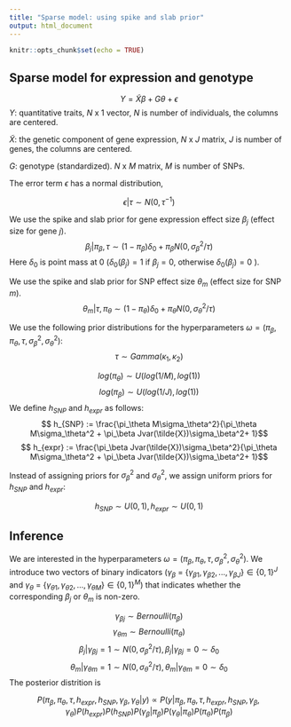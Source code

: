 ```yaml
---
title: "Sparse model: using spike and slab prior"
output: html_document
---
```


```r
knitr::opts_chunk$set(echo = TRUE)
```

## Sparse model for expression and genotype
$$Y = \tilde{X}\beta + G\theta + \epsilon$$
$Y$: quantitative traits, $N$ x 1 vector, $N$ is number of individuals, the columns are centered.

$\tilde{X}$: the genetic component of gene expression, $N$ x $J$ matrix, $J$ is number of genes, the columns are centered.

$G$: genotype (standardized). $N$ x $M$ matrix, $M$ is number of SNPs.  

The error term $\epsilon$ has a normal distribution,

$$\epsilon|\tau \sim N(0, \tau^{-1})$$

We use the spike and slab prior for gene expression effect size $\beta_j$ (effect size for gene $j$).
$$\beta_j|\pi_\beta,\tau \sim (1- \pi_\beta)\delta_0 + \pi_\beta N(0, \sigma_\beta^2/\tau)$$
Here $\delta_0$ is point mass at 0 ($\delta_0(\beta_j)=1$ if $\beta_j=0$, otherwise $\delta_0(\beta_j)=0$ ). 

We use the spike and slab prior for SNP effect size $\theta_m$ (effect size for SNP $m$).
$$ \theta_m | \tau, \pi_\theta\sim (1- \pi_\theta)\delta_0 + \pi_\theta N(0, \sigma_\theta^2/\tau)$$

We use the following prior distributions for the hyperparameters $\omega = (\pi_\beta,\pi_\theta, \tau, \sigma_\beta^2,\sigma_\theta^2)$: 
$$\tau \sim Gamma(\kappa_1, \kappa_2)$$

$$log(\pi_\theta) \sim U(log(1/M), log(1))$$
$$log(\pi_\beta) \sim U(log(1/J), log(1))$$
We define $h_{SNP}$ and $h_{expr}$ as follows: 
$$
h_{SNP} := \frac{\pi_\theta M\sigma_\theta^2}{\pi_\theta M\sigma_\theta^2 + \pi_\beta Jvar(\tilde{X})\sigma_\beta^2+ 1}$$
$$
h_{expr} := \frac{\pi_\beta Jvar(\tilde{X})\sigma_\beta^2}{\pi_\theta M\sigma_\theta^2 + \pi_\beta Jvar(\tilde{X})\sigma_\beta^2+ 1}$$

Instead of assigning priors for $\sigma_\beta^2$ and $\sigma_\theta^2$, we assign uniform priors for $h_{SNP}$ and $h_{expr}$: 

$$ h_{SNP} \sim U(0,1), h_{expr} \sim U(0,1) $$

## Inference
We are interested in the hyperparameters $\omega = (\pi_\beta, \pi_\theta, \tau, \sigma_\beta^2,\sigma_\theta^2)$. We introduce two vectors of binary indicators ($\gamma_\beta$ = $\{\gamma_{\beta1}, \gamma_{\beta2}, ..., \gamma_{\beta J}\} \in \{0,1\}^J$ and $\gamma_\theta$ = $\{\gamma_{\theta1}, \gamma_{\theta2}, ..., \gamma_{\theta M}\} \in \{0,1\}^M$) that indicates whether the corresponding $\beta_j$ or $\theta_m$ is non-zero. 

$$\gamma_{\beta j} \sim Bernoulli(\pi_\beta)$$
$$\gamma_{\theta m} \sim Bernoulli(\pi_\theta)$$
$$ \beta_j|\gamma_{\beta j}=1 \sim  N(0, \sigma_\beta^2/\tau), \beta_j|\gamma_{\beta j}=0 \sim  \delta_0$$
$$ \theta_m|\gamma_{\theta m}=1 \sim  N(0, \sigma_\theta^2/\tau), \theta_m|\gamma_{\theta m}=0 \sim  \delta_0$$
The posterior distrition is 

$$P(\pi_\beta, \pi_\theta, \tau, h_{expr}, h_{SNP}, \gamma_\beta, \gamma_\theta|y) \propto P(y|\pi_\beta, \pi_\theta, \tau, h_{expr}, h_{SNP}, \gamma_\beta, \gamma_\theta) P(h_{expr})P(h_{SNP})P(\gamma_\beta|\pi_\beta)P( \gamma_\theta|\pi_\theta)P(\pi_\theta)P(\pi_\beta)$$
